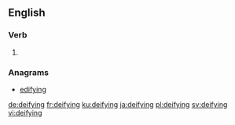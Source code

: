 ==English==

===Verb===
{{head|en|present participle}}

# {{present participle of|deify|lang=en|nocat=1}}

===Anagrams===
* [[edifying#English|edifying]]

[[de:deifying]]
[[fr:deifying]]
[[ku:deifying]]
[[ja:deifying]]
[[pl:deifying]]
[[sv:deifying]]
[[vi:deifying]]